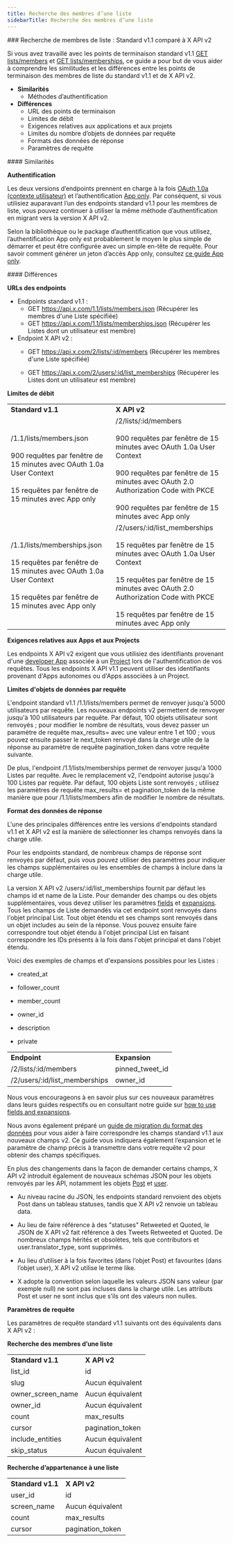 ```yaml
---
title: Recherche des membres d’une liste
sidebarTitle: Recherche des membres d’une liste
---
```



<div id="list-members-lookup-standard-v11-compared-to-x-api-v2">
  ### Recherche de membres de liste : Standard v1.1 comparé à X API v2
</div>

Si vous avez travaillé avec les points de terminaison standard v1.1 [GET lists/members](https://developer.x.com/en/docs/twitter-api/v1/accounts-and-users/create-manage-lists/api-reference/get-lists-members) et [GET lists/memberships](https://developer.x.com/en/docs/twitter-api/v1/accounts-and-users/create-manage-lists/api-reference/get-lists-memberships), ce guide a pour but de vous aider à comprendre les similitudes et les différences entre les points de terminaison des membres de liste du standard v1.1 et de X API v2.

* **Similarités**
  * Méthodes d’authentification
* **Différences**
  * URL des points de terminaison
  * Limites de débit
  * Exigences relatives aux applications et aux projets
  * Limites du nombre d’objets de données par requête
  * Formats des données de réponse
  * Paramètres de requête

<div id="similarities">
  #### Similarités
</div>

**Authentification**

Les deux versions d’endpoints prennent en charge à la fois [OAuth 1.0a (contexte utilisateur)](/fr/resources/fundamentals/authentication#oauth-1-0a-2) et l’authentification [App only](/fr/resources/fundamentals/authentication#oauth-2-0). Par conséquent, si vous utilisiez auparavant l’un des endpoints standard v1.1 pour les membres de liste, vous pouvez continuer à utiliser la même méthode d’authentification en migrant vers la version X API v2.

Selon la bibliothèque ou le package d’authentification que vous utilisez, l’authentification App only est probablement le moyen le plus simple de démarrer et peut être configurée avec un simple en-tête de requête. Pour savoir comment générer un jeton d’accès App only, consultez [ce guide App only](/fr/resources/fundamentals/authentication#bearer-token-also-known-as-app-only).

<div id="differences">
  #### Différences
</div>

**URLs des endpoints**

* Endpoints standard v1.1 :
  * GET https://api.x.com/1.1/lists/members.json
    (Récupérer les membres d&#39;une Liste spécifiée)
  * GET https://api.x.com/1.1/lists/memberships.json
    (Récupérer les Listes dont un utilisateur est membre)
* Endpoint X API v2 :
  * GET https://api.x.com/2/lists/:id/members
    (Récupérer les membres d&#39;une Liste spécifiée)

  * GET https://api.x.com/2/users/:id/list_memberships
    (Récupérer les Listes dont un utilisateur est membre)

**Limites de débit**

|     |     |
| :--- | :--- |
| **Standard v1.1** | **X API v2** |
| /1.1/lists/members.json<br /><br />900 requêtes par fenêtre de 15 minutes avec OAuth 1.0a User Context<br /><br />15 requêtes par fenêtre de 15 minutes avec App only | /2/lists/:id/members<br /><br />900 requêtes par fenêtre de 15 minutes avec OAuth 1.0a User Context<br /><br />900 requêtes par fenêtre de 15 minutes avec OAuth 2.0 Authorization Code with PKCE<br /><br />900 requêtes par fenêtre de 15 minutes avec App only |
| /1.1/lists/memberships.json<br /><br />15 requêtes par fenêtre de 15 minutes avec OAuth 1.0a User Context<br /><br />15 requêtes par fenêtre de 15 minutes avec App only | /2/users/:id/list_memberships<br /><br />15 requêtes par fenêtre de 15 minutes avec OAuth 1.0a User Context<br /><br />15 requêtes par fenêtre de 15 minutes avec OAuth 2.0 Authorization Code with PKCE<br /><br />15 requêtes par fenêtre de 15 minutes avec App only |

**Exigences relatives aux Apps et aux Projects**

Les endpoints X API v2 exigent que vous utilisiez des identifiants provenant d&#39;une [developer App](/fr/resources/fundamentals/developer-apps) associée à un [Project](/fr/resources/fundamentals/projects) lors de l&#39;authentification de vos requêtes. Tous les endpoints X API v1.1 peuvent utiliser des identifiants provenant d&#39;Apps autonomes ou d&#39;Apps associées à un Project.

**Limites d&#39;objets de données par requête**

L&#39;endpoint standard v1.1 /1.1/lists/members permet de renvoyer jusqu&#39;à 5000 utilisateurs par requête. Les nouveaux endpoints v2 permettent de renvoyer jusqu&#39;à 100 utilisateurs par requête. Par défaut, 100 objets utilisateur sont renvoyés ; pour modifier le nombre de résultats, vous devez passer un paramètre de requête max_results= avec une valeur entre 1 et 100 ; vous pouvez ensuite passer le next_token renvoyé dans la charge utile de la réponse au paramètre de requête pagination_token dans votre requête suivante.

De plus, l&#39;endpoint /1.1/lists/memberships permet de renvoyer jusqu&#39;à 1000 Listes par requête. Avec le remplacement v2, l&#39;endpoint autorise jusqu&#39;à 100 Listes par requête. Par défaut, 100 objets Liste sont renvoyés ; utilisez les paramètres de requête max_results= et pagination_token de la même manière que pour /1.1/lists/members afin de modifier le nombre de résultats.

**Format des données de réponse**

L&#39;une des principales différences entre les versions d&#39;endpoints standard v1.1 et X API v2 est la manière de sélectionner les champs renvoyés dans la charge utile.

Pour les endpoints standard, de nombreux champs de réponse sont renvoyés par défaut, puis vous pouvez utiliser des paramètres pour indiquer les champs supplémentaires ou les ensembles de champs à inclure dans la charge utile.

La version X API v2 /users/:id/list_memberships fournit par défaut les champs id et name de la Liste. Pour demander des champs ou des objets supplémentaires, vous devez utiliser les paramètres [fields](/fr/x-api/fundamentals/fields) et [expansions](/fr/x-api/fundamentals/expansions). Tous les champs de Liste demandés via cet endpoint sont renvoyés dans l&#39;objet principal List. Tout objet étendu et ses champs sont renvoyés dans un objet includes au sein de la réponse. Vous pouvez ensuite faire correspondre tout objet étendu à l&#39;objet principal List en faisant correspondre les IDs présents à la fois dans l&#39;objet principal et dans l&#39;objet étendu.

Voici des exemples de champs et d&#39;expansions possibles pour les Listes :

* created_at

* follower_count

* member_count

* owner_id

* description

* private

|     |     |
| :--- | :--- |
| **Endpoint** | **Expansion** |
| /2/lists/:id/members | pinned_tweet_id |
| /2/users/:id/list_memberships | owner_id |

Nous vous encourageons à en savoir plus sur ces nouveaux paramètres dans leurs guides respectifs ou en consultant notre guide sur [how to use fields and expansions](/fr/x-api/fundamentals/data-dictionary#how-to-use-fields-and-expansions). 

Nous avons également préparé un [guide de migration du format des données](/fr/x-api/migrate/data-format-migration) pour vous aider à faire correspondre les champs standard v1.1 aux nouveaux champs v2. Ce guide vous indiquera également l’expansion et le paramètre de champ précis à transmettre dans votre requête v2 pour obtenir des champs spécifiques. 

En plus des changements dans la façon de demander certains champs, X API v2 introduit également de nouveaux schémas JSON pour les objets renvoyés par les API, notamment les objets [Post](/fr/x-api/fundamentals/data-dictionary#tweet) et [user](/fr/x-api/fundamentals/data-dictionary#user).

* Au niveau racine du JSON, les endpoints standard renvoient des objets Post dans un tableau statuses, tandis que X API v2 renvoie un tableau data. 

* Au lieu de faire référence à des &quot;statuses&quot; Retweeted et Quoted, le JSON de X API v2 fait référence à des Tweets Retweeted et Quoted. De nombreux champs hérités et obsolètes, tels que contributors et user.translator_type, sont supprimés. 

* Au lieu d’utiliser à la fois favorites (dans l’objet Post) et favourites (dans l’objet user), X API v2 utilise le terme like. 

* X adopte la convention selon laquelle les valeurs JSON sans valeur (par exemple null) ne sont pas incluses dans la charge utile. Les attributs Post et user ne sont inclus que s’ils ont des valeurs non nulles.

**Paramètres de requête**

Les paramètres de requête standard v1.1 suivants ont des équivalents dans X API v2 :

**Recherche des membres d’une liste**

|     |     |
| :--- | :--- |
| **Standard v1.1** | **X API v2** |
| list_id | id  |
| slug | Aucun équivalent |
| owner_screen_name | Aucun équivalent |
| owner_id | Aucun équivalent |
| count | max_results |
| cursor | pagination_token |
| include_entities | Aucun équivalent |
| skip_status | Aucun équivalent |

**Recherche d’appartenance à une liste**

|     |     |
| :--- | :--- |
| **Standard v1.1** | **X API v2** |
| user_id | id  |
| screen_name | Aucun équivalent |
| count | max_results |
| cursor | pagination_token |